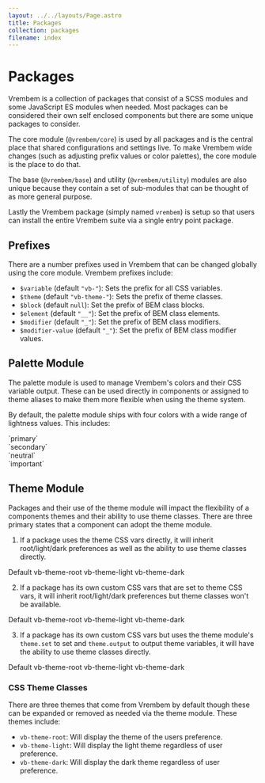 ```yaml
---
layout: ../../layouts/Page.astro
title: Packages
collection: packages
filename: index
---
```


# Packages

Vrembem is a collection of packages that consist of a SCSS modules and some JavaScript ES modules when needed. Most packages can be considered their own self enclosed components but there are some unique packages to consider.

The core module (`@vrembem/core`) is used by all packages and is the central place that shared configurations and settings live. To make Vrembem wide changes (such as adjusting prefix values or color palettes), the core module is the place to do that.

The base (`@vrembem/base`) and utility (`@vrembem/utility`) modules are also unique because they contain a set of sub-modules that can be thought of as more general purpose.

Lastly the Vrembem package (simply named `vrembem`) is setup so that users can install the entire Vrembem suite via a single entry point package.

## Prefixes

There are a number prefixes used in Vrembem that can be changed globally using the core module. Vrembem prefixes include:

- `$variable` (default `"vb-"`): Sets the prefix for all CSS variables.
- `$theme` (default `"vb-theme-"`): Sets the prefix of theme classes.
- `$block` (default `null`): Set the prefix of BEM class blocks.
- `$element` (default `"__"`): Set the prefix of BEM class elements.
- `$modifier` (default `"_"`): Set the prefix of BEM class modifiers.
- `$modifier-value` (default `"_"`): Set the prefix of BEM class modifier values.

## Palette Module

The palette module is used to manage Vrembem's colors and their CSS variable output. These can be used directly in components or assigned to theme aliases to make them more flexible when using the theme system.

By default, the palette module ships with four colors with a wide range of lightness values. This includes:

<div class="flex align-items-center flex-gap-lg">
  <span class="swatch radius background-primary"></span>
  <span>`primary`</span>
</div>

<div class="flex align-items-center flex-gap-lg">
  <span class="swatch radius background-secondary"></span>
  <span>`secondary`</span>
</div>

<div class="flex align-items-center flex-gap-lg">
  <span class="swatch radius background-neutral"></span>
  <span>`neutral`</span>
</div>

<div class="flex align-items-center flex-gap-lg">
  <span class="swatch radius background-important"></span>
  <span>`important`</span>
</div>

## Theme Module

Packages and their use of the theme module will impact the flexibility of a components themes and their ability to use theme classes. There are three primary states that a component can adopt the theme module.

1. If a package uses the theme CSS vars directly, it will inherit root/light/dark preferences as well as the ability to use theme classes directly.

<div class="flex">
  <span class="test-1">Default</span>
  <span class="test-1 vb-theme-root">vb-theme-root</span>
  <span class="test-1 vb-theme-light">vb-theme-light</span>
  <span class="test-1 vb-theme-dark">vb-theme-dark</span>
</div>

2. If a package has its own custom CSS vars that are set to theme CSS vars, it will inherit root/light/dark preferences but theme classes won't be available.

<div class="flex">
  <span class="test-2">Default</span>
  <span class="test-2 vb-theme-root">vb-theme-root</span>
  <span class="test-2 vb-theme-light">vb-theme-light</span>
  <span class="test-2 vb-theme-dark">vb-theme-dark</span>
</div>

3. If a package has its own custom CSS vars but uses the theme module's `theme.set` to set and `theme.output` to output theme variables, it will have the ability to use theme classes directly.

<div class="flex">
  <span class="test-3">Default</span>
  <span class="test-3 vb-theme-root">vb-theme-root</span>
  <span class="test-3 vb-theme-light">vb-theme-light</span>
  <span class="test-3 vb-theme-dark">vb-theme-dark</span>
</div>

### CSS Theme Classes

There are three themes that come from Vrembem by default though these can be expanded or removed as needed via the theme module. These themes include:

- `vb-theme-root`: Will display the theme of the users preference.
- `vb-theme-light`: Will display the light theme regardless of user preference.
- `vb-theme-dark`: Will display the dark theme regardless of user preference.
